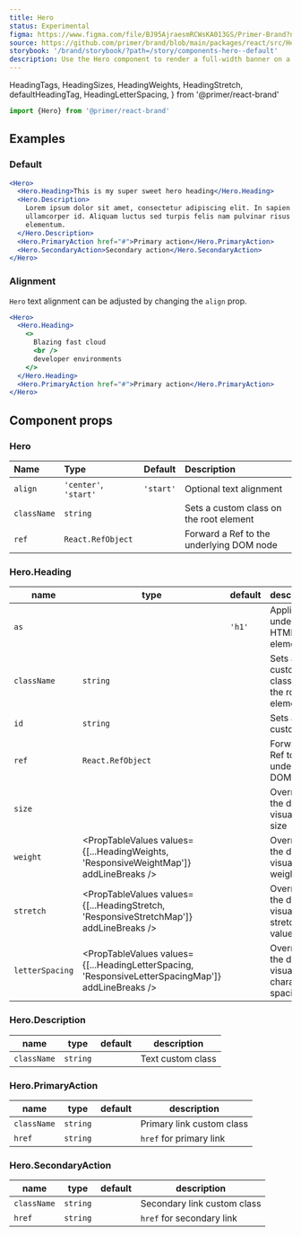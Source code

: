 ```yaml
---
title: Hero
status: Experimental
figma: https://www.figma.com/file/BJ95AjraesmRCWsKA013GS/Primer-Brand?node-id=431%3A8481
source: https://github.com/primer/brand/blob/main/packages/react/src/Hero/Hero.tsx
storybook: '/brand/storybook/?path=/story/components-hero--default'
description: Use the Hero component to render a full-width banner on a webpage
---
```


  HeadingTags,
  HeadingSizes,
  HeadingWeights,
  HeadingStretch,
  defaultHeadingTag,
  HeadingLetterSpacing,
} from '@primer/react-brand'

```js
import {Hero} from '@primer/react-brand'
```

## Examples

### Default

```jsx live
<Hero>
  <Hero.Heading>This is my super sweet hero heading</Hero.Heading>
  <Hero.Description>
    Lorem ipsum dolor sit amet, consectetur adipiscing elit. In sapien sit
    ullamcorper id. Aliquam luctus sed turpis felis nam pulvinar risus
    elementum.
  </Hero.Description>
  <Hero.PrimaryAction href="#">Primary action</Hero.PrimaryAction>
  <Hero.SecondaryAction>Secondary action</Hero.SecondaryAction>
</Hero>
```

### Alignment

`Hero` text alignment can be adjusted by changing the `align` prop.

```jsx live
<Hero>
  <Hero.Heading>
    <>
      Blazing fast cloud
      <br />
      developer environments
    </>
  </Hero.Heading>
  <Hero.PrimaryAction href="#">Primary action</Hero.PrimaryAction>
</Hero>
```

## Component props

### Hero

| Name        | Type                  |  Default  | Description                              |
| :---------- | :-------------------- | :-------: | :--------------------------------------- |
| `align`     | `'center'`, `'start'` | `'start'` | Optional text alignment                  |
| `className` | `string`              |           | Sets a custom class on the root element  |
| `ref`       | `React.RefObject`     |           | Forward a Ref to the underlying DOM node |

### Hero.Heading

| name            | type                                                                                               | default | description                                    |
| --------------- | -------------------------------------------------------------------------------------------------- | ------- | ---------------------------------------------- |
| `as`            | <PropTableValues values={HeadingTags} addLineBreaks />                                             | `'h1'`  | Applies the underlying HTML element            |
| `className`     | `string`                                                                                           |         | Sets a custom class on the root element        |
| `id`            | `string`                                                                                           |         | Sets a custom id                               |
| `ref`           | `React.RefObject`                                                                                  |         | Forward a Ref to the underlying DOM node       |
| `size`          | <PropTableValues values={HeadingSizes} addLineBreaks />                                            |         | Override the default visual text size          |
| `weight`        | <PropTableValues values={[...HeadingWeights, 'ResponsiveWeightMap']} addLineBreaks />              |         | Override the default visual text weight        |
| `stretch`       | <PropTableValues values={[...HeadingStretch, 'ResponsiveStretchMap']} addLineBreaks />             |         | Override the default visual text stretch value |
| `letterSpacing` | <PropTableValues values={[...HeadingLetterSpacing, 'ResponsiveLetterSpacingMap']} addLineBreaks /> |         | Override the default visual character spacing  |

### Hero.Description

| name        | type     | default | description       |
| ----------- | -------- | ------- | ----------------- |
| `className` | `string` |         | Text custom class |

### Hero.PrimaryAction

| name        | type     | default | description               |
| ----------- | -------- | ------- | ------------------------- |
| `className` | `string` |         | Primary link custom class |
| `href`      | `string` |         | `href` for primary link   |

### Hero.SecondaryAction

| name        | type     | default | description                 |
| ----------- | -------- | ------- | --------------------------- |
| `className` | `string` |         | Secondary link custom class |
| `href`      | `string` |         | `href` for secondary link   |
